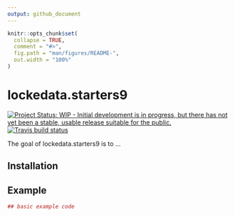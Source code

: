 ```yaml
---
output: github_document
---
```


<!-- README.md is generated from README.Rmd. Please edit that file -->

```r
knitr::opts_chunk$set(
  collapse = TRUE,
  comment = "#>",
  fig.path = "man/figures/README-",
  out.width = "100%"
)
```
# lockedata.starters9

<!-- badges: start -->
[![Project Status: WIP - Initial development is in progress, but there has not yet been a stable, usable release suitable for the public.](https://www.repostatus.org/badges/latest/wip.svg)](https://www.repostatus.org/#wip)
[![Travis build status](https://travis-ci.org/maelle/lockedata.starters9.svg?branch=master)](https://travis-ci.org/maelle/lockedata.starters9)
<!-- badges: end -->

The goal of lockedata.starters9 is to ...

## Installation



## Example


```r
## basic example code
```
